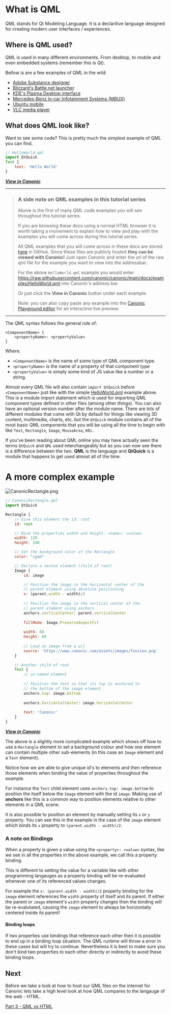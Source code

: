 # What is QML

QML stands for Qt Modeling Language. It is a declaritive language designed for creating modern user interfaces / experiences.

## Where is QML used?

QML is used in many different environments. From desktop, to mobile and even embedded systems (remember this is Qt).

Bellow is are a few examples of QML in the wild:
- [Adobe Substance designer](https://www.adobe.com/uk/products/substance3d-designer.html)
- [Blizzard's Battle.net launcher](https://www.blizzard.com/en-gb/apps/battle.net/desktop)
- [KDE's Plasma Desktop interface](https://develop.kde.org/docs/plasma/widget/qml/)
- [Mercedes-Benz in-car Infotainment Systems (MBUX)](https://mbition.io/)
- [Ubuntu mobile](https://ubuntu-touch.io/)
- [VLC media player](https://www.qtdesktopdays.com/vlc-and-qt-a-history/)


## What does QML look like?

Want to see some code? This is pretty much the simplest example of QML you can find.

```javascript
// HelloWorld.qml
import QtQuick
Text {
    text: 'Hello World'
}
```
___[View in Canonic](https://www.canonic.com/#https://raw.githubusercontent.com/canonic/canonic/main/docs/examples/HelloWorld.qml)___

---
> ### A side note on QML examples in this tutorial series
> 
> Above is the first of many QML code examples you will see throughout this tutorial series. 
> 
> If you are browsing these docs using a normal HTML browser it is worth taking a momement to explain how to view and play with the examples you will come across during this tutorial series.
> 
> All QML examples that you will come across in these docs are stored [here](https://github.com/canonic/canonic/tree/main/docs/examples) in GitHub. Since these files are publicly hosted **they can be viewed with Canonic!** Just open Canonic and enter the url of the raw qml file for the example you want to view into the addressbar.
> 
> For the above `HelloWorld.qml` example you would enter https://raw.githubusercontent.com/canonic/canonic/main/docs/examples/HelloWorld.qml into Canonic's address bar.
> 
> Or just click the **View in Canonic** button under each example.
> 
> Note: you can also copy paste any example into the [Canonic Playground editor](https://playground.canonic.com) for an interactive live preview.
---

The QML syntax follows the general rule of:
```
<ComponentName> {
    <propertyName>: <propertyValue>
}
``` 

Where:
- `<ComponentName>` is the name of some type of QML component type.
- `<propertyName>` is the name of a property of that component type
- `<propertyValue>` is simply some kind of JS value like a number or a string.

Almost every QML file will also contain `import QtQuick` before `<ComponentName>` just like with the simple [HelloWorld.qml](#what-does-qml-look-like) example above. This is a module import statement which is used for importing QML component types defined in other files (among other things). You can also have an optional version number after the module name. There are lots of different modules that come with Qt by default for things like viewing 3D content, multimedia, charts, etc. but the `QtQuick` module contains all of the most basic QML components that you will be using all the time to begin with like `Text`, `Rectangle`, `Image`, `MouseArea`, etc..

If you've been reading about QML online you may have actually seen the terms `QtQuick` and `QML` used interchangeably but as you can now see there is a difference between the two. **QML** is the language and **QtQuick** is a module that happens to get used almost all of the time.

# A more complex example

![CanonicRectangle.png](https://raw.githubusercontent.com/canonic/canonic/main/docs/examples/CanonicRectangle.png)

```javascript
// CanonicRectangle.qml
import QtQuick

Rectangle {
    // Give this element the id: root
    id: root

    // Bind the properties width and height: <name>: <value>
    width: 120
    height: 240

    // Set the background color of the Rectangle
    color: "cyan"

    // Declare a nested element (child of root)
    Image {
        id: image

        // Position the image in the horizontal center of the 
        // parent element using absolute positioning
        x: (parent.width - width)/2
        
        // Position the image in the vertical center of the
        // parent element using anchors
        anchors.verticalCenter: parent.verticalCenter
        
        fillMode: Image.PreserveAspectFit
        
        width: 60
        height: 60
        
        // Load an image from a url
        source: 'https://www.canonic.com/assets/images/favicon.png'
    }

    // Another child of root
    Text {
        // un-named element
        
        // Position the text so that its top is anchored to
        // the bottom of the image element
        anchors.top: image.bottom
        
        anchors.horizontalCenter: image.horizontalCenter
        
        text: 'Canonic'
    }
}
```
___[View in Canonic](https://www.canonic.com/#https://raw.githubusercontent.com/canonic/canonic/main/docs/examples/CanonicRectangle.qml)___

The above is a slightly more complicated example which shows off how to use a `Rectangle` element to set a background colour and how one element can contain multiple other sub-elements (in this case an `Image` element and a `Text` element).

Notice how we are able to give unique id's to elements and then reference those elements when binding the value of properties throughout the example.

For instance the `Text` child element uses `anchors.top: image.bottom` to position the itself below the `Image` element with the id `image`. Making use of **anchors** like this is a common way to position elements relative to other elements in a QML scene. 

It is also possible to position an element by manually setting its `x` or `y` property. You can see this in the example in the case of the `image` element which binds its `x` property to `(parent.width - width)/2`.

### A note on Bindings

When a property is given a value using the `<property>: <value>` syntax, like we see in all the properties in the above example, we call this a property binding.

This is different to setting the value for a variable like with other programming langauges as a property binding will be re-evaluated whenever one of its referenced values changes.

For example the `x: (parent.width - width)/2` property binding for the `image` element references the `width` property of itself and its parent. If either the parent or `image` element's `width` property changes then the binding will be re-evalutated, causing the `image` element to always be horizontally centered inside its parent!

#### Binding loops

If two properties use bindings that reference each other then it is possible to end up in a binding loop situation. The QML runtime will throw a error in these cases but will try to continue. Nevertheless it is best to make sure you don't bind two properties to each other directly or indirectly to avoid these binding loops.

## Next

Before we take a look at how to host our QML files on the internet for Canonic lets take a high level look at how QML compares to the langauge of the web - HTML.

[Part 3 - QML vs HTML](/qml-vs-html)
